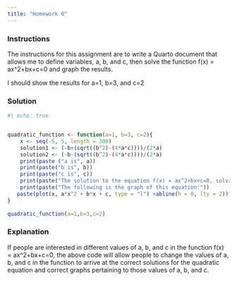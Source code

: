 ```yaml
---
title: "Homework 0"
---
```


### Instructions

The instructions for this assignment are to write a Quarto document that allows me to define variables, a, b, and c, then solve the function f(x) = ax^2+bx+c=0 and graph the results.

I should show the results for a=1, b=3, and c=2


### Solution


```r
#| echo: true


quadratic_function <- function(a=1, b=3, c=2){
    x <- seq(-5, 5, length = 300)
    solution1 <- (-b+(sqrt((b^2)-(4*a*c))))/(2*a)
    solution2 <- (-b-(sqrt((b^2)-(4*a*c))))/(2*a)
    print(paste ("a is", a))
    print(paste("b is", b))
    print(paste("c is", c))
    print(paste("The solution to the equation f(x) = ax^2+bx+c=0, solving for x, is", solution1, "and", solution2))
    print(paste("The following is the graph of this equation:"))
   paste(plot(x, a*x^2 + b*x + c, type = "l") +abline(h = 0, lty = 2))
}
  
quadratic_function(a=1,b=3,c=2)

```

### Explanation

If people are interested in different values of a, b, and c in the function f(x) = ax^2+bx+c=0, the above code will allow people to change the values of a, b, and c in the function to arrive at the correct solutions for the quadratic equation and correct graphs pertaining to those values of a, b, and c.



